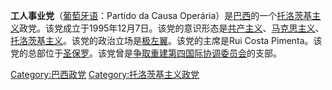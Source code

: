 '''工人事业党'''（[[葡萄牙语|葡萄牙语]]：Partido da Causa Operária）是[[巴西|巴西]]的一个[[托洛茨基主义|托洛茨基主义]]政党。该党成立于1995年12月7日。该党的意识形态是[[共产主义|共产主义]]、[[马克思主义|马克思主义]]、[[托洛茨基主义|托洛茨基主义]]。该党的政治立场是[[极左翼|极左翼]]。该党的主席是Rui Costa Pimenta。该党的总部位于[[圣保罗|圣保罗]]。该党曾是[[争取重建第四国际协调委员会|争取重建第四国际协调委员会]]的支部。
{{巴西政党}}
[[Category:巴西政党|Category:巴西政党]]
[[Category:托洛茨基主义政党|Category:托洛茨基主义政党]]
